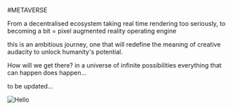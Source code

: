#METAVERSE

From a decentralised ecosystem taking real time rendering too seriously, to becoming a bit = pixel augmented reality operating engine

this is an ambitious journey, one that will redefine the meaning of creative audacity to unlock humanity's potential.

How will we get there? 
in a universe of infinite possibilities everything that can happen does happen...

to be updated...
<br />


<Image src="/Pathintegral.jpeg" alt="Hello" width={640} height={480} />
